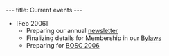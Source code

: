 ---
title: Current events
---

* <nowiki>[Feb 2006]</nowiki> 
** Preparing our annual [[Newsletters|newsletter]]
** Finalizing details for Membership in our [[Bylaws]]
** Preparing for [[BOSC 2006]]